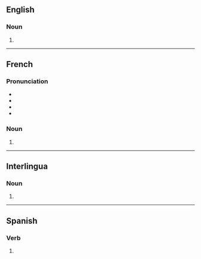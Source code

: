 ==English==

===Noun===
{{head|en|noun form}}

# {{plural of|en|roche}}

----

==French==

===Pronunciation===
* {{fr-IPA}}
* {{audio|fr|LL-Q150 (fra)-DenisdeShawi-roches.wav|Audio (CAN)}}
* {{rhymes|fr|ɔʃ}}
* {{homophones|fr|roche}}

===Noun===
{{head|fr|noun form|g=f}}

# {{plural of|fr|roche}}

----

==Interlingua==

===Noun===
{{head|ia|noun plural form}}

# {{plural of|ia|roc}}

----

==Spanish==

===Verb===
{{head|es|verb form}}

# {{es-verb form of|rochar}}